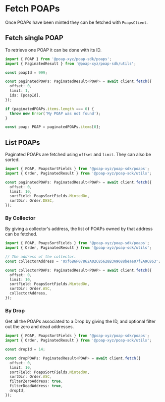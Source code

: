 # Fetch POAPs

Once POAPs have been minted they can be fetched with `PoapsClient`.

## Fetch single POAP

To retrieve one POAP it can be done with its ID.

```typescript
import { POAP } from '@poap-xyz/poap-sdk/poaps';
import { PaginatedResult } from '@poap-xyz/poap-sdk/utils';

const poapId = 999;

const paginatedPOAPs: PaginatedResult<POAP> = await client.fetch({
  offset: 0,
  limit: 1,
  ids: [poapId],
});

if (paginatedPOAPs.items.length === 0) {
  throw new Error('My POAP was not found');
}

const poap: POAP = paginatedPOAPs.items[0];
```

## List POAPs

Paginated POAPs are fetched using `offset` and `limit`. They can also be sorted.

```typescript
import { POAP, PoapsSortFields } from '@poap-xyz/poap-sdk/poaps';
import { Order, PaginatedResult } from '@poap-xyz/poap-sdk/utils';

const paginatedPOAPs: PaginatedResult<POAP> = await client.fetch({
  offset: 0,
  limit: 10,
  sortField: PoapsSortFields.MintedOn,
  sortDir: Order.DESC,
});
```

### By Collector

By giving a collector's address, the list of POAPs owned by that address can be
fetched.

```typescript
import { POAP, PoapsSortFields } from '@poap-xyz/poap-sdk/poaps';
import { Order, PaginatedResult } from '@poap-xyz/poap-sdk/utils';

// The address of the collector.
const collectorAddress = '0xf6B6F07862A02C85628B3A9688beae07fEA9C863';

const collectorPOAPs: PaginatedResult<POAP> = await client.fetch({
  offset: 0,
  limit: 10,
  sortField: PoapsSortFields.MintedOn,
  sortDir: Order.ASC,
  collectorAddress,
});
```

### By Drop

Get all the POAPs associated to a Drop by giving the ID, and optional filter out
the zero and dead addresses.

```typescript
import { POAP, PoapsSortFields } from '@poap-xyz/poap-sdk/poaps';
import { Order, PaginatedResult } from '@poap-xyz/poap-sdk/utils';

const dropId = 14;

const dropPOAPs: PaginatedResult<POAP> = await client.fetch({
  offset: 0,
  limit: 10,
  sortField: PoapsSortFields.MintedOn,
  sortDir: Order.ASC,
  filterZeroAddress: true,
  filterDeadAddress: true,
  dropId,
});
```
